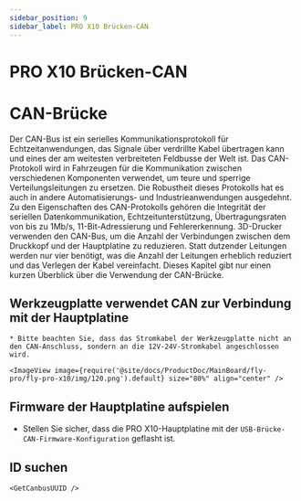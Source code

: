 ```yaml
---
sidebar_position: 9
sidebar_label: PRO X10 Brücken-CAN
---
```


# PRO X10 Brücken-CAN




# CAN-Brücke

Der CAN-Bus ist ein serielles Kommunikationsprotokoll für Echtzeitanwendungen, das Signale über verdrillte Kabel übertragen kann und eines der am weitesten verbreiteten Feldbusse der Welt ist. Das CAN-Protokoll wird in Fahrzeugen für die Kommunikation zwischen verschiedenen Komponenten verwendet, um teure und sperrige Verteilungsleitungen zu ersetzen. Die Robustheit dieses Protokolls hat es auch in andere Automatisierungs- und Industrieanwendungen ausgedehnt. Zu den Eigenschaften des CAN-Protokolls gehören die Integrität der seriellen Datenkommunikation, Echtzeitunterstützung, Übertragungsraten von bis zu 1Mb/s, 11-Bit-Adressierung und Fehlererkennung.
3D-Drucker verwenden den CAN-Bus, um die Anzahl der Verbindungen zwischen dem Druckkopf und der Hauptplatine zu reduzieren. Statt dutzender Leitungen werden nur vier benötigt, was die Anzahl der Leitungen erheblich reduziert und das Verlegen der Kabel vereinfacht.
Dieses Kapitel gibt nur einen kurzen Überblick über die Verwendung der CAN-Brücke.

## Werkzeugplatte verwendet CAN zur Verbindung mit der Hauptplatine

    * Bitte beachten Sie, dass das Stromkabel der Werkzeugplatte nicht an den CAN-Anschluss, sondern an die 12V-24V-Stromkabel angeschlossen wird.

    <ImageView image={require('@site/docs/ProductDoc/MainBoard/fly-pro/fly-pro-x10/img/120.png').default} size="80%" align="center" />

## Firmware der Hauptplatine aufspielen

* Stellen Sie sicher, dass die PRO X10-Hauptplatine mit der `USB-Brücke-CAN-Firmware-Konfiguration` geflasht ist.


## ID suchen

    <GetCanbusUUID />
